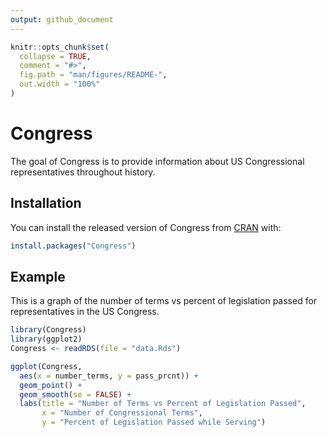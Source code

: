 ```yaml
---
output: github_document
---
```


<!-- README.md is generated from README.Rmd. Please edit that file -->

```r
knitr::opts_chunk$set(
  collapse = TRUE,
  comment = "#>",
  fig.path = "man/figures/README-",
  out.width = "100%"
)
```

# Congress

<!-- badges: start -->
<!-- badges: end -->

The goal of Congress is to provide information about US Congressional representatives throughout history.

## Installation

You can install the released version of Congress from [CRAN](https://CRAN.R-project.org) with:

``` r
install.packages("Congress")
```

## Example

This is a graph of the number of terms vs percent of legislation passed for representatives in the US Congress.

```r
library(Congress)
library(ggplot2)
Congress <- readRDS(file = "data.Rds")

ggplot(Congress,
  aes(x = number_terms, y = pass_prcnt)) +
  geom_point() + 
  geom_smooth(se = FALSE) + 
  labs(title = "Number of Terms vs Percent of Legislation Passed", 
       x = "Number of Congressional Terms", 
       y = "Percent of Legislation Passed while Serving")
```
